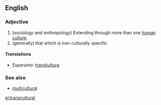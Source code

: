 ==English==

===Adjective===
{{head|en|adjective}}

# (''sociology and anthropology'') Extending through more than one [[human]] [[culture]].
# (generally) that which is non-culturally specific.

====Translations====
{{checktrans-top}}
* Esperanto: [[transkultura]]
{{trans-mid}}
{{trans-bottom}}

===See also===
* [[multicultural]]

[[el:transcultural]]